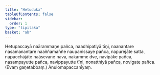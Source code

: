 ```yaml
---
title: "Hetuduka"
tableOfContents: false
sidebar:
  order: 1
type: "tipitaka"
basket: "ab"
---
```



<DynamicBreadcrumb />

<Division number="16">

<Paragraph number="1699">
Hetupaccayā naārammaṇe pañca, naadhipatiyā tīṇi, naanantare nasamanantare naaññamaññe naupanissaye pañca, napurejāte satta, napacchājāte naāsevane nava, nakamme dve, navipāke pañca, nasampayutte pañca, navippayutte tīṇi, nonatthiyā pañca, novigate pañca. (Evaṃ gaṇetabbaṃ.)

</Paragraph>
</Division>

<Paragraph number="1700" type="center">
Anulomapaccanīyaṃ.
</Paragraph>